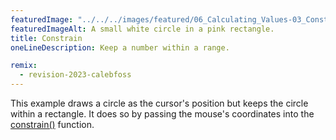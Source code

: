 ---
featuredImage: "../../../images/featured/06_Calculating_Values-03_Constrain-thumbnail.png"
featuredImageAlt: A small white circle in a pink rectangle.
title: Constrain
oneLineDescription: Keep a number within a range.

remix:
  - revision-2023-calebfoss
---

This example draws a circle as the cursor's position but
keeps the circle within a rectangle. It does so by passing the
mouse's coordinates into the
<a href="https://p5js.org/reference/p5/constrain" target="_blank">constrain()</a>
function.